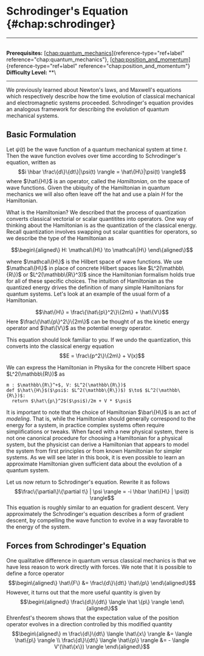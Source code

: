 # Schrodinger's Equation \{#chap:schrodinger\}

------------------------------------------------------------------------

\
**Prerequisites:**
[\[chap:quantum_mechanics\]](#chap:quantum_mechanics)\{reference-type="ref+label"
reference="chap:quantum_mechanics"\},
[\[chap:position_and_momentum\]](#chap:position_and_momentum)\{reference-type="ref+label"
reference="chap:position_and_momentum"\}\
**Difficulty Level:** \*\*\

------------------------------------------------------------------------

We previously learned about Newton's laws, and Maxwell's equations which
respectively describe how the time evolution of classical mechanical and
electromagnetic systems proceeded. Schrodinger's equation provides an
analogous framework for describing the evolution of quantum mechanical
systems.

## Basic Formulation

Let $\psi(t)$ be the wave function of a quantum mechanical system at
time $t$. Then the wave function evolves over time according to
Schrodinger's equation, written as
$$i \hbar \frac\{d\}\{dt\}|\psi(t) \rangle = \hat\{H\}|\psi(t) \rangle$$ where
$\hat\{H\}$ is an operator, called the *Hamiltonian*, on the space of wave
functions. Given the ubiquity of the Hamiltonian in quantum mechanics we
will also often leave off the hat and use a plain $H$ for the
Hamiltonian.

What is the Hamiltonian? We described that the process of quantization
converts classical vectorial or scalar quantitites into operators. One
way of thinking about the Hamiltonian is as the quantization of the
classical energy. Recall quantization involves swapping out scalar
quantities for operators, so we describe the type of the Hamiltonian as

$$\begin\{aligned\}
H: \mathcal\{H\} \to \mathcal\{H\}
\end\{aligned\}$$

where $\mathcal\{H\}$ is the Hilbert space of wave functions. We use
$\mathcal\{H\}$ in place of concrete Hilbert spaces like $L^2(\mathbb\{R\})$
or $L^2(\mathbb\{R\}^3)$ since the Hamiltonian formalism holds true for
all of these specific choices. The intuition of Hamiltonian as the
quantized energy drives the definition of many simple Hamiltonians for
quantum systems. Let's look at an example of the usual form of a
Hamiltonian.

$$\hat\{H\} = \frac\{\hat\{p\}^2\}\{2m\} + \hat\{V\}$$ Here $\frac\{\hat\{p\}^2\}\{2m\}$
can be thought of as the kinetic energy operator and $\hat\{V\}$ as the
potential energy operator.

This equation should look familiar to you. If we undo the quantization,
this converts into the classical energy equation
$$E = \frac\{p^2\}\{2m\} + V(x)$$

We can express the Hamiltonian in Physika for the concrete Hilbert space
$L^2(\mathbb\{R\})$ as

``` \{.python language="python"\}
m : $\mathbb\{R\}^+$, V: $L^2(\mathbb\{R\})$
def $\hat\{H\}$($\psi$: $L^2(\mathbb\{R\})$) $\to$ $L^2(\mathbb\{R\})$:
  return $\hat\{p\}^2$($\psi$)/2m + V * $\psi$
```

It is important to note that the choice of Hamiltonian $\bar\{H\}$ is an
act of *modeling*. That is, while the Hamiltonian should generally
correspond to the energy for a system, in practice complex systems often
require simplifications or tweaks. When faced with a new physical
system, there is not one canonical procedure for choosing a Hamiltonian
for a physical system, but the physicist can derive a Hamiltonian that
appears to model the system from first principles or from known
Hamiltonian for simpler systems. As we will see later in this book, it
is even possible to learn an approximate Hamiltonian given sufficient
data about the evolution of a quantum system.

Let us now return to Schrodinger's equation. Rewrite it as follows
$$\frac\{\partial\}\{\partial t\} | \psi \rangle = -i \hbar \hat\{H\} | \psi(t) \rangle$$
This equation is roughly similar to an equation for gradient descent.
Very approximately the Schrodinger's equation describes a form of
gradient descent, by compelling the wave function to evolve in a way
favorable to the energy of the system.

## Forces from Schrodinger's Equation

One qualitative difference in quantum versus classical mechanics is that
we have less reason to work directly with forces. We note that it is
possible to define a force operator $$\begin\{aligned\}
\hat\{F\} &= \frac\{d\}\{dt\} \hat\{p\}
\end\{aligned\}$$ However, it turns out that the more useful quantity is
given by $$\begin\{aligned\}
    \frac\{d\}\{dt\} \langle \hat \{p\} \rangle
\end\{aligned\}$$ Ehrenfest's theorem shows that the expectation value of
the position operator evolves in a direction controlled by this modified
quantity $$\begin\{aligned\}
    m \frac\{d\}\{dt\} \langle \hat\{x\} \rangle &= \langle \hat\{p\} \rangle  \\
    \frac\{d\}\{dt\} \langle \hat\{p\} \rangle &= - \langle V'(\hat\{x\}) \rangle
\end\{aligned\}$$
